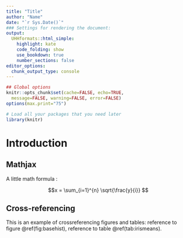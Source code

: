 ```yaml
---
title: "Title"
author: "Name"
date: "`r Sys.Date()`"
### Settings for rendering the document:
output:
  UHHformats::html_simple:
    highlight: kate
    code_folding: show
    use_bookdown: true
    number_sections: false
editor_options: 
  chunk_output_type: console
---
```


```r
## Global options
knitr::opts_chunk$set(cache=FALSE, echo=TRUE,
  message=FALSE, warning=FALSE, error=FALSE)
options(max.print="75")
```

```r
# Load all your packages that you need later
library(knitr)
```

# Introduction

## Mathjax

A little math formula :

$$x = \sum_{i=1}^{n} \sqrt{\frac{y}{i}} $$

## Cross-referencing

This is an example of crossreferencing figures and tables: reference to figure \@ref(fig:basehist), reference to table \@ref(tab:irismeans).

